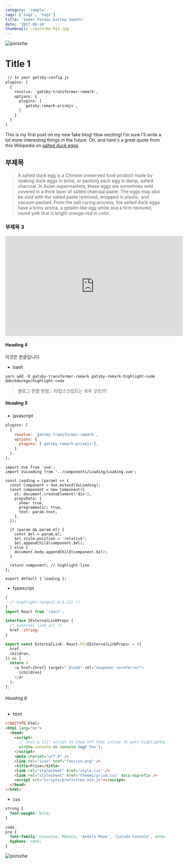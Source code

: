 ```yaml
---
category: 'sample'
tags: ['tag1', 'tag2']
title: 'Sweet Pandas Eating Sweets'
date: '2017-08-10'
thumbnail: ./porsche-911.jpg
---
```


![porsche](./porsche-911.jpg)

# Title 1

```diff {1,3-3}
 // In your gatsby-config.js
plugins: [
  {
    resolve: `gatsby-transformer-remark`,
    options: {
      plugins: [
        `gatsby-remark-prismjs`,
      ]
    }
  }
]
```

This is my first post on my new fake blog! How exciting!
I'm sure I'll write a lot more interesting things in the future.
Oh, and here's a great quote from this Wikipedia on [salted duck eggs](http://en.wikipedia.org/wiki/Salted_duck_egg).

## 부제목

> A salted duck egg is a Chinese preserved food product made by soaking duck
> eggs in brine, or packing each egg in damp, salted charcoal. In Asian
> supermarkets, these eggs are sometimes sold covered in a thick layer of salted
> charcoal paste. The eggs may also be sold with the salted paste removed,
> wrapped in plastic, and vacuum packed. From the salt curing process, the
> salted duck eggs have a briny aroma, a gelatin-like egg white and a
> firm-textured, round yolk that is bright orange-red in color.

### 부제목 3

<iframe
  width="560"
  height="315"
  src="https://www.youtube.com/embed/4n0xNbfJLR8"
  frameborder="0"
  allowfullscreen
></iframe>

#### Heading 4

이것은 한글입니다.

- bash

```bash{promptUser: alice}{promptHost: dev.localhost}
yarn add -D gatsby-transformer-remark gatsby-remark-highlight-code @deckdeckgo/highlight-code
```

> 블로그 한땀 한땀...
> 타입스크립트는 와우 굿뜨!!!!

##### Heading 5

- javascript

```javascript
plugins: [
  {
    resolve: `gatsby-transformer-remark`,
    options: {
      plugins: [`gatsby-remark-prismjs`],
    },
  },
];
```

```javascript{numberLines: true}
import Vue from 'vue';
import VuLoading from '../components/Loading/Loading.vue';

const loading = (param) => {
  const Component = Vue.extend(VuLoading);
  const component = new Component({
    el: document.createElement('div'),
    propsData: {
      show: true,
      programmatic: true,
      text: param.text,
    },
  });

  if (param && param.el) {
    const $el = param.el;
    $el.style.position = 'relative';
    $el.appendChild(component.$el);
  } else {
    document.body.appendChild(component.$el);
  }

  return component; // highlight-line
};

export default { loading };
```

- typescript

```typescript
{
  /* highlight-range{1,4-6,12} */
}
import React from 'react';

interface IExternalLinkProps {
  /* external link url */
  href: string;
}

export const ExternalLink: React.FC<IExternalLinkProps> = ({
  href,
  children,
}) => {
  return (
    <a href={href} target="_blank" rel="noopener noreferrer">
      {children}
    </a>
  );
};
```

###### Heading 6

- html

```html
<!DOCTYPE html>
<html lang="en">
  <head>
    <script>
      // Just a lil’ script to show off that inline JS gets highlighted
      window.console && console.log('foo');
    </script>
    <meta charset="utf-8" />
    <link rel="icon" href="favicon.png" />
    <title>Prism</title>
    <link rel="stylesheet" href="style.css" />
    <link rel="stylesheet" href="themes/prism.css" data-noprefix />
    <script src="scripts/prefixfree.min.js"></script>
  </head>
</html>
```

- css

```css
strong {
  font-weight: bold;
}

code,
pre {
  font-family: Consolas, Monaco, 'Andale Mono', 'Lucida Console', monospace;
  hyphens: none;
}
```

![porsche](./test.jpg)
